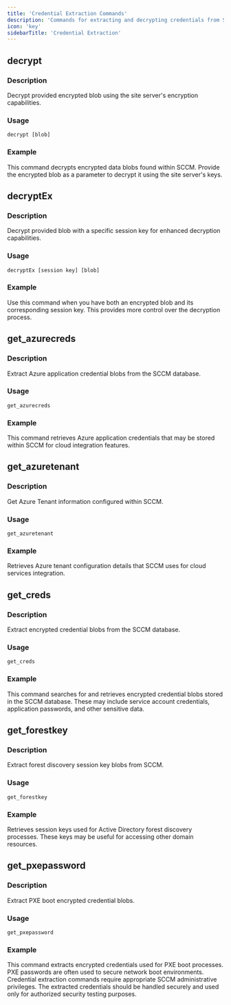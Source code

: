 ```yaml
---
title: 'Credential Extraction Commands'
description: 'Commands for extracting and decrypting credentials from SCCM'
icon: 'key'
sidebarTitle: 'Credential Extraction'
---
```


## decrypt

### Description
Decrypt provided encrypted blob using the site server's encryption capabilities.

### Usage
```
decrypt [blob]
```

### Example
<Info>
This command decrypts encrypted data blobs found within SCCM. Provide the encrypted blob as a parameter to decrypt it using the site server's keys.
</Info>

## decryptEx

### Description
Decrypt provided blob with a specific session key for enhanced decryption capabilities.

### Usage
```
decryptEx [session key] [blob]
```

### Example
<Info>
Use this command when you have both an encrypted blob and its corresponding session key. This provides more control over the decryption process.
</Info>

## get_azurecreds

### Description
Extract Azure application credential blobs from the SCCM database.

### Usage
```
get_azurecreds
```

### Example
<Info>
This command retrieves Azure application credentials that may be stored within SCCM for cloud integration features.
</Info>

## get_azuretenant

### Description
Get Azure Tenant information configured within SCCM.

### Usage
```
get_azuretenant
```

### Example
<Info>
Retrieves Azure tenant configuration details that SCCM uses for cloud services integration.
</Info>

## get_creds

### Description
Extract encrypted credential blobs from the SCCM database.

### Usage
```
get_creds
```

### Example
<Info>
This command searches for and retrieves encrypted credential blobs stored in the SCCM database. These may include service account credentials, application passwords, and other sensitive data.
</Info>

## get_forestkey

### Description
Extract forest discovery session key blobs from SCCM.

### Usage
```
get_forestkey
```

### Example
<Info>
Retrieves session keys used for Active Directory forest discovery processes. These keys may be useful for accessing other domain resources.
</Info>

## get_pxepassword

### Description
Extract PXE boot encrypted credential blobs.

### Usage
```
get_pxepassword
```

### Example
<Info>
This command extracts encrypted credentials used for PXE boot processes. PXE passwords are often used to secure network boot environments.
</Info>

<Warning>
Credential extraction commands require appropriate SCCM administrative privileges. The extracted credentials should be handled securely and used only for authorized security testing purposes.
</Warning>